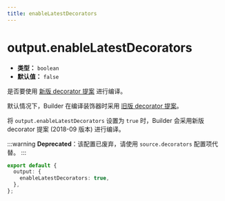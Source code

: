 ```yaml
---
title: enableLatestDecorators
---
```


# output.enableLatestDecorators

- **类型：** `boolean`
- **默认值：** `false`

是否要使用 [新版 decorator 提案](https://github.com/tc39/proposal-decorators/tree/7fa580b40f2c19c561511ea2c978e307ae689a1b) 进行编译。

默认情况下，Builder 在编译装饰器时采用 [旧版 decorator 提案](https://github.com/wycats/javascript-decorators/blob/e1bf8d41bfa2591d949dd3bbf013514c8904b913/README.md)。

将 `output.enableLatestDecorators` 设置为 `true` 时，Builder 会采用新版 decorator 提案 (2018-09 版本) 进行编译。

:::warning
**Deprecated**：该配置已废弃，请使用 `source.decorators` 配置项代替。
:::

```ts
export default {
  output: {
    enableLatestDecorators: true,
  },
};
```
